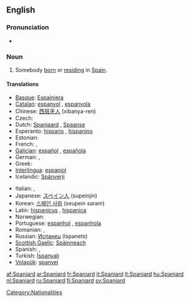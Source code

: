 ==English==

===Pronunciation===
*{{audio|en-us-Spaniard.ogg|Audio (US)}}

===Noun===
{{en-noun}}

# Somebody [[born]] or [[reside|residing]] in [[Spain]].

====Translations====
{{trans-top|somebody from Spain}}
* [[Basque]]: [[Espainiera]]
* [[Catalan]]: [[espanyol]] {{m}}, [[espanyola]] {{f}}
* Chinese: [[西班牙人]] (xibanya-ren)
* Czech: {{t-|cs|Španěl|m}}
* Dutch: [[Spanjaard]] {{m}}, [[Spaanse]] {{f}}
* Esperanto: [[hispano]] {{m}}, [[hispanino]] {{f}}
* Estonian: {{t-|et|hispaanlane}}
* French: {{t+|fr|espagnol|m}}, {{t+|fr|espagnole|f}}
* [[Galician]]: [[español]] {{m}}, [[española]] {{f}}
* German: {{t+|de|Spanier|m}}, {{t+|de|Spanierin|f}}
* Greek: {{t+|el|Ισπανός|m|sc=Grek}}
* [[Interlingua]]: [[espaniol]]
* Icelandic: [[Spánverji]] {{m}}
{{trans-mid}}
* Italian: {{t+|it|spagnolo|m}}, {{t+|it|spagnola|f}}
* Japanese: [[スペイン人]] (supeinjin)
* Korean: [[스페인 사람]] (seupein saram)
* Latin: [[hispanicus]] {{m}}, [[hispanica]] {{f}}
* Norwegian: {{t-|no|spanjol|m}}
* Portuguese: [[espanhol]] {{m}}, [[espanhola]] {{f}}
* Romanian: {{t-|ro|spaniol|m}}, {{t+|ro|spaniolă|f}}
* Russian: [[Испанец]] (Ispanets)
* [[Scottish Gaelic]]: [[Spàinneach]] {{m}}
* Spanish: {{t+|es|español|m}}, {{t+|es|española|f}}
* Turkish: [[İspanyalı]]
* [[Volapük]]: [[spanyel]]
{{trans-bot}}

[[Category:Nationalities]]

[[af:Spaniard]]
[[ar:Spaniard]]
[[fr:Spaniard]]
[[it:Spaniard]]
[[lt:Spaniard]]
[[hu:Spaniard]]
[[nl:Spaniard]]
[[ru:Spaniard]]
[[fi:Spaniard]]
[[sv:Spaniard]]
